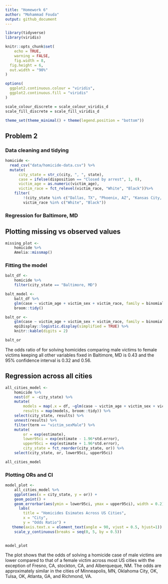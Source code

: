 ```yaml
---
title: "Homework 6"
author: "Mohammad Fouda"
output: github_document
---
```


```r
library(tidyverse)
library(viridis)

knitr::opts_chunk$set(
	echo = TRUE,
	warning = FALSE,
	fig.width = 8, 
  fig.height = 6,
  out.width = "90%"
)

options(
  ggplot2.continuous.colour = "viridis",
  ggplot2.continuous.fill = "viridis"
)

scale_colour_discrete = scale_colour_viridis_d
scale_fill_discrete = scale_fill_viridis_d

theme_set(theme_minimal() + theme(legend.position = "bottom"))
```


## Problem 2

### Data cleaning and tidying

```r
homicide <-
  read_csv("data/homicide-data.csv") %>% 
  mutate(
      city_state = str_c(city, ", ", state),
      case = ifelse(disposition == "Closed by arrest", 1, 0),
      victim_age = as.numeric(victim_age),
      victim_race = fct_relevel(victim_race, "White", "Black"))%>% 
    filter(
        !(city_state %in% c("Dallas, TX", "Phoenix, AZ", "Kansas City, MO", "Tulsa, AL")),
        victim_race %in% c("White", "Black"))
```

### Regression for Baltimore, MD

## Plotting missing vs observed values

```r
missing_plot <-
    homicide %>% 
    Amelia::missmap()
```

### Fitting the model 

```r
balt_df <-
    homicide %>% 
    filter(city_state == "Baltimore, MD") 

balt_model <-
    balt_df %>% 
    glm(case ~ victim_age + victim_sex + victim_race, family = binomial, data = .) %>% 
    broom::tidy()

balt_or <- 
    glm(case ~ victim_age + victim_sex + victim_race, family = binomial, data = balt_df) %>% 
    epiDisplay::logistic.display(simplified = TRUE) %>% 
    knitr::kable(digits = 2)

balt_or
```

The odds ratio of for solving homicides comparing male victims to female victims keeping all other variables fixed in Baltimore, MD is 0.43 and the 95% confidence interval is 0.32 and 0.56. 


## Regression across all cities

```r
all_cities_model <-
    homicide %>% 
    nest(df = -city_state) %>% 
    mutate(
        models = map(.x = df, ~glm(case ~ victim_age + victim_sex + victim_race, family = binomial, data = .x)),
        results = map(models, broom::tidy)) %>% 
    select(city_state, results) %>% 
    unnest(results) %>% 
    filter(term == "victim_sexMale") %>% 
    mutate(
        or = exp(estimate),
        lower95ci = exp(estimate - 1.96*std.error),
        upper95ci = exp(estimate + 1.96*std.error),
        city_state = fct_reorder(city_state, or)) %>% 
    select(city_state, or, lower95ci, upper95ci) 

all_cities_model
```

### Plotting ORs and CI

```r
model_plot <-
    all_cities_model %>% 
    ggplot(aes(x = city_state, y = or)) +
    geom_point() +
    geom_errorbar(aes(ymin = lower95ci, ymax = upper95ci), width = 0.2) +
      labs(
        title = "Homicides Esimates Across US Cities",
        x = "City",
        y = "Odds Ratio") + 
   theme(axis.text.x = element_text(angle = 90, vjust = 0.5, hjust=1)) +
    scale_y_continuous(breaks = seq(0, 5, by = 0.5))
    

model_plot
```

The plot shows that the odds of solving a homicide case of male victims are lower compared to that of a female victim across most US cities with the exception of Fresno, CA, stockton, CA, and Alberqueque, NM. The odds are approximately similar in the cities of Minneapolis, MN, Oklahoma City, OK, Tulsa, OK, Atlanta, GA, and Richmond, VA. 
